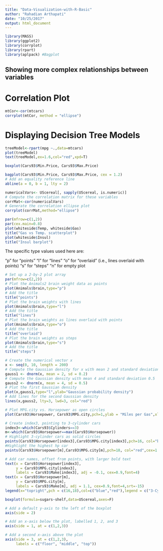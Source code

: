 ```yaml
---
title: "Data-Visualization-with-R-Basic"
author: "Rahadian Arthapati"
date: "10/25/2017"
output: html_document
---
```

```r
library(MASS)
library(ggplot2)
library(corrplot)
library(rpart)
library(aplpack) #Bagplot
```
## Showing more complex relationships between variables
# Correlation Plot
```r
mtCor<-cor(mtcars)
corrplot(mtCor, method = "ellipse")
```
# Displaying Decision Tree Models
```r
treeModel<-rpart(mpg ~.,data=mtcars)
plot(treeModel)
text(treeModel,ex=1.6,col="red",xpd=T)
```

```r
boxplot(Cars93$Min.Price, Cars93$Max.Price)

bagplot(Cars93$Min.Price, Cars93$Max.Price, cex = 1.2)
# Add an equality reference line
abline(a = 0, b = 1, lty = 2)

```

```r
numericalVars<- UScereal[, sapply(UScereal, is.numeric)]
# Compute the correlation matrix for these variables
corrMat<-cor(numericalVars)
# Generate the correlation ellipse plot
corrplot(corrMat,method="ellipse")
```

```r
par(mfrow=c(1,2))
par(cex.main=0.8)
plot(whiteside$Temp, whiteside$Gas)
title("Gas vs Temp. scatterplot")
plot(whiteside$Insul)
title("Insul barplot")

```
The specific type values used here are:

"p" for "points"
"l" for "lines"
"o" for "overlaid" (i.e., lines overlaid with points)
"s" for "steps"
"n" for empty plot
```r
# Set up a 2-by-2 plot array
par(mfrow=c(2,2))
# Plot the Animals2 brain weight data as points
plot(Animals$brain,type="p")
# Add the title
title("points")
# Plot the brain weights with lines
plot(Animals$brain,type="l")
# Add the title
title("lines")
# Plot the brain weights as lines overlaid with points
plot(Animals$brain,type="o")
# Add the title
title("overlaid")
# Plot the brain weights as steps
plot(Animals$brain,type="s")
# Add the title
title("steps")
```

```r
# Create the numerical vector x
x <- seq(0, 10, length = 200)
# Compute the Gaussian density for x with mean 2 and standard deviation 0.2
gauss1 <- dnorm(x, mean = 2, sd = 0.2)
# Compute the Gaussian density with mean 4 and standard deviation 0.5
gauss2 <- dnorm(x, mean = 4, sd = 0.5)
# Plot the first Gaussian density
plot(x,gauss1,type="l",ylab="Gaussian probability density")
# Add lines for the second Gaussian density
lines(x,gauss2, lty=3, lwd=3, col="red")
```

```r
# Plot MPG.city vs. Horsepower as open circles
plot(Cars93$Horsepower, Cars93$MPG.city,pch=1,ylab = "Miles per Gas",xlab = "Horse Power",cex=0.6)

# Create index3, pointing to 3-cylinder cars
index3<-which(Cars93$Cylinders==3)
m<-which(Cars93$Horsepower==max(Cars93$Horsepower))
# Highlight 3-cylinder cars as solid circles
points(Cars93$Horsepower[index3],Cars93$MPG.city[index3],pch=16, col="blue")
#Highlight the highest hp car
points(Cars93$Horsepower[m],Cars93$MPG.city[m],pch=18, col="red",cex=1.2)

# Add car names, offset from points, with larger bold text
text(x = Cars93$Horsepower[index3], 
     y = Cars93$MPG.city[index3],
     labels = Cars93$Make[index3], adj = -0.1, cex=0.9,font=4)
text(x = Cars93$Horsepower[m], 
     y = Cars93$MPG.city[m],
     labels = Cars93$Make[m], adj = 1.1, cex=0.9,font=4,srt=-15)
legend(x="topright",pch = c(16,18),col=c("blue","red"),legend = c("3-Cylinder Cars","Highest HP Cars"))
```


```r
boxplot(formula=sugars~shelf,data=UScereal,axes=F)

# Add a default y-axis to the left of the boxplot
axis(side = 2)

# Add an x-axis below the plot, labelled 1, 2, and 3
axis(side = 1, at = c(1,2,3))

# Add a second x-axis above the plot
axis(side = 3, at = c(1,2,3),
     labels = c("floor", "middle", "top"))
```

